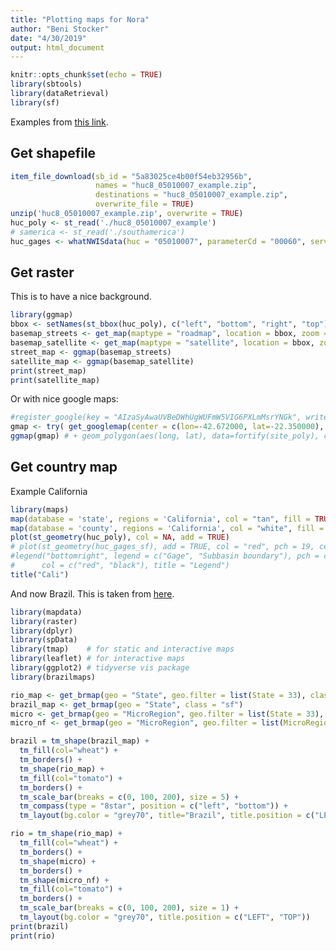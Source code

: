 ```yaml
---
title: "Plotting maps for Nora"
author: "Beni Stocker"
date: "4/30/2019"
output: html_document
---
```


```r
knitr::opts_chunk$set(echo = TRUE)
library(sbtools)
library(dataRetrieval)
library(sf)
```

Examples from [this link](https://waterdata.usgs.gov/blog/beyond-basic-mapping/).

## Get shapefile

```r
item_file_download(sb_id = "5a83025ce4b00f54eb32956b",
                   names = "huc8_05010007_example.zip",
                   destinations = "huc8_05010007_example.zip",
                   overwrite_file = TRUE)
unzip('huc8_05010007_example.zip', overwrite = TRUE)
huc_poly <- st_read('./huc8_05010007_example')
# samerica <- st_read('./southamerica')
huc_gages <- whatNWISdata(huc = "05010007", parameterCd = "00060", service="uv")
```

## Get raster

This is to have a nice background.
```r
library(ggmap)
bbox <- setNames(st_bbox(huc_poly), c("left", "bottom", "right", "top"))
basemap_streets <- get_map(maptype = "roadmap", location = bbox, zoom = 9)
basemap_satellite <- get_map(maptype = "satellite", location = bbox, zoom = 9)
street_map <- ggmap(basemap_streets)
satellite_map <- ggmap(basemap_satellite)
print(street_map)
print(satellite_map)
```

Or with nice google maps:
```r
#register_google(key = "AIzaSyAwaUVBeDWhUgWUFmW5VIG6PXLmMsrYNGk", write=TRUE)
gmap <- try( get_googlemap(center = c(lon=-42.672000, lat=-22.350000), zoom = 12, maptype = "satellite"))
ggmap(gmap) # + geom_polygon(aes(long, lat), data=fortify(site_poly), col="red", fill=NA )
```

## Get country map

Example California
```r
library(maps)
map(database = 'state', regions = 'California', col = "tan", fill = TRUE, border = NA)
map(database = 'county', regions = 'California', col = "white", fill = FALSE, add = TRUE)
plot(st_geometry(huc_poly), col = NA, add = TRUE)
# plot(st_geometry(huc_gages_sf), add = TRUE, col = "red", pch = 19, cex = 0.7)
#legend("bottomright", legend = c("Gage", "Subbasin boundary"), pch = c(19,NA), lty = c(NA, 1),
#      col = c("red", "black"), title = "Legend")
title("Cali")
```

And now Brazil. This is taken from [here](https://bookdown.org/robinlovelace/geocompr/adv-map.html).
```r
library(mapdata)
library(raster)
library(dplyr)
library(spData)
library(tmap)    # for static and interactive maps
library(leaflet) # for interactive maps
library(ggplot2) # tidyverse vis package
library(brazilmaps)

rio_map <- get_brmap(geo = "State", geo.filter = list(State = 33), class = "sf")
brazil_map <- get_brmap(geo = "State", class = "sf")
micro <- get_brmap(geo = "MicroRegion", geo.filter = list(State = 33), class = "sf")
micro_nf <- get_brmap(geo = "MicroRegion", geo.filter = list(MicroRegion = 33007), class = "sf")

brazil = tm_shape(brazil_map) +
  tm_fill(col="wheat") +
  tm_borders() +
  tm_shape(rio_map) +
  tm_fill(col="tomato") +
  tm_borders() +
  tm_scale_bar(breaks = c(0, 100, 200), size = 5) +
  tm_compass(type = "8star", position = c("left", "bottom")) +
  tm_layout(bg.color = "grey70", title="Brazil", title.position = c("LEFT", "BOTTOM"))

rio = tm_shape(rio_map) +
  tm_fill(col="wheat") +
  tm_borders() +
  tm_shape(micro) +
  tm_borders() +
  tm_shape(micro_nf) +
  tm_fill(col="tomato") +
  tm_borders() +
  tm_scale_bar(breaks = c(0, 100, 200), size = 1) +
  tm_layout(bg.color = "grey70", title.position = c("LEFT", "TOP"))
print(brazil)
print(rio)
```